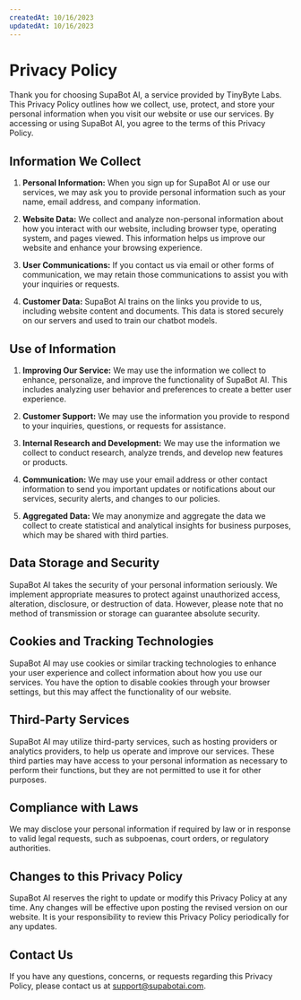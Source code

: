 ```yaml
---
createdAt: 10/16/2023
updatedAt: 10/16/2023
---
```


# Privacy Policy

Thank you for choosing SupaBot AI, a service provided by TinyByte Labs. This Privacy Policy outlines how we collect, use, protect, and store your personal information when you visit our website or use our services. By accessing or using SupaBot AI, you agree to the terms of this Privacy Policy.

## Information We Collect

1. **Personal Information:** When you sign up for SupaBot AI or use our services, we may ask you to provide personal information such as your name, email address, and company information.

2. **Website Data:** We collect and analyze non-personal information about how you interact with our website, including browser type, operating system, and pages viewed. This information helps us improve our website and enhance your browsing experience.

3. **User Communications:** If you contact us via email or other forms of communication, we may retain those communications to assist you with your inquiries or requests.

4. **Customer Data:** SupaBot AI trains on the links you provide to us, including website content and documents. This data is stored securely on our servers and used to train our chatbot models.

## Use of Information

1. **Improving Our Service:** We may use the information we collect to enhance, personalize, and improve the functionality of SupaBot AI. This includes analyzing user behavior and preferences to create a better user experience.

2. **Customer Support:** We may use the information you provide to respond to your inquiries, questions, or requests for assistance.

3. **Internal Research and Development:** We may use the information we collect to conduct research, analyze trends, and develop new features or products.

4. **Communication:** We may use your email address or other contact information to send you important updates or notifications about our services, security alerts, and changes to our policies.

5. **Aggregated Data:** We may anonymize and aggregate the data we collect to create statistical and analytical insights for business purposes, which may be shared with third parties.

## Data Storage and Security

SupaBot AI takes the security of your personal information seriously. We implement appropriate measures to protect against unauthorized access, alteration, disclosure, or destruction of data. However, please note that no method of transmission or storage can guarantee absolute security.

## Cookies and Tracking Technologies

SupaBot AI may use cookies or similar tracking technologies to enhance your user experience and collect information about how you use our services. You have the option to disable cookies through your browser settings, but this may affect the functionality of our website.

## Third-Party Services

SupaBot AI may utilize third-party services, such as hosting providers or analytics providers, to help us operate and improve our services. These third parties may have access to your personal information as necessary to perform their functions, but they are not permitted to use it for other purposes.

## Compliance with Laws

We may disclose your personal information if required by law or in response to valid legal requests, such as subpoenas, court orders, or regulatory authorities.

## Changes to this Privacy Policy

SupaBot AI reserves the right to update or modify this Privacy Policy at any time. Any changes will be effective upon posting the revised version on our website. It is your responsibility to review this Privacy Policy periodically for any updates.

## Contact Us

If you have any questions, concerns, or requests regarding this Privacy Policy, please contact us at [support@supabotai.com](mailto:support@supabotai.com).
